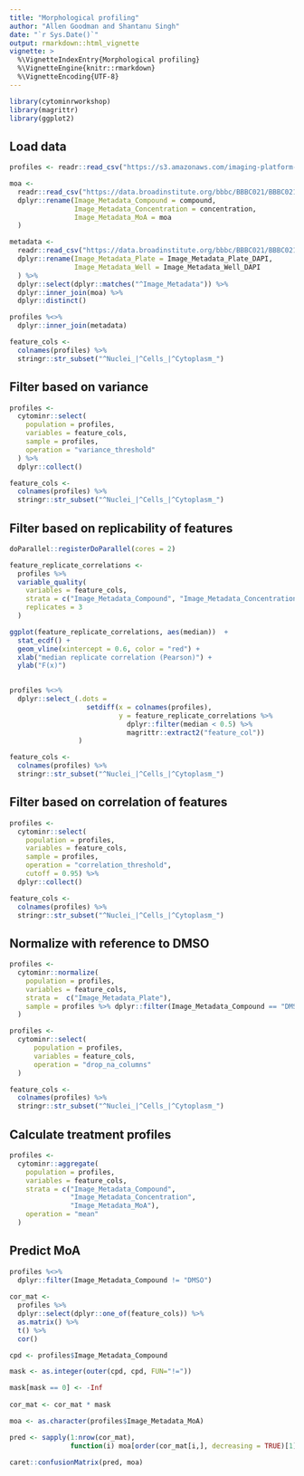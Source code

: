 ```yaml
---
title: "Morphological profiling"
author: "Allen Goodman and Shantanu Singh"
date: "`r Sys.Date()`"
output: rmarkdown::html_vignette
vignette: >
  %\VignetteIndexEntry{Morphological profiling}
  %\VignetteEngine{knitr::rmarkdown}
  %\VignetteEncoding{UTF-8}
---
```



```r
library(cytominrworkshop)
library(magrittr)
library(ggplot2)

```

## Load data

```r
profiles <- readr::read_csv("https://s3.amazonaws.com/imaging-platform-collaborator/2016_09_09_cytominr_workshop/ljosa_jbiomolscreen_2013_per_well_mean.csv")

moa <-
  readr::read_csv("https://data.broadinstitute.org/bbbc/BBBC021/BBBC021_v1_moa.csv") %>%
  dplyr::rename(Image_Metadata_Compound = compound,
                Image_Metadata_Concentration = concentration,
                Image_Metadata_MoA = moa
  )

metadata <-
  readr::read_csv("https://data.broadinstitute.org/bbbc/BBBC021/BBBC021_v1_image.csv") %>%
  dplyr::rename(Image_Metadata_Plate = Image_Metadata_Plate_DAPI,
                Image_Metadata_Well = Image_Metadata_Well_DAPI
  ) %>%
  dplyr::select(dplyr::matches("^Image_Metadata")) %>%
  dplyr::inner_join(moa) %>%
  dplyr::distinct()

profiles %<>%
  dplyr::inner_join(metadata)

feature_cols <-
  colnames(profiles) %>%
  stringr::str_subset("^Nuclei_|^Cells_|^Cytoplasm_")

```


## Filter based on variance

```r
profiles <-
  cytominr::select(
    population = profiles,
    variables = feature_cols,
    sample = profiles,
    operation = "variance_threshold"
  ) %>%
  dplyr::collect()

feature_cols <-
  colnames(profiles) %>%
  stringr::str_subset("^Nuclei_|^Cells_|^Cytoplasm_")
```


## Filter based on replicability of features


```r

doParallel::registerDoParallel(cores = 2)

feature_replicate_correlations <-
  profiles %>% 
  variable_quality(
    variables = feature_cols,
    strata = c("Image_Metadata_Compound", "Image_Metadata_Concentration"),
    replicates = 3
  )

ggplot(feature_replicate_correlations, aes(median))  + 
  stat_ecdf() + 
  geom_vline(xintercept = 0.6, color = "red") + 
  xlab("median replicate correlation (Pearson)") +
  ylab("F(x)")
  

```


```r

profiles %<>% 
  dplyr::select_(.dots = 
                   setdiff(x = colnames(profiles), 
                           y = feature_replicate_correlations %>% 
                             dplyr::filter(median < 0.5) %>% 
                             magrittr::extract2("feature_col"))
                 )

feature_cols <-
  colnames(profiles) %>%
  stringr::str_subset("^Nuclei_|^Cells_|^Cytoplasm_")
```


## Filter based on correlation of features

```r
profiles <-
  cytominr::select(
    population = profiles,
    variables = feature_cols,
    sample = profiles,
    operation = "correlation_threshold",
    cutoff = 0.95) %>%
  dplyr::collect()

feature_cols <-
  colnames(profiles) %>%
  stringr::str_subset("^Nuclei_|^Cells_|^Cytoplasm_")
```


## Normalize with reference to DMSO

```r

profiles <-
  cytominr::normalize(
    population = profiles,
    variables = feature_cols,
    strata =  c("Image_Metadata_Plate"),
    sample = profiles %>% dplyr::filter(Image_Metadata_Compound == "DMSO")
  )

profiles <-
  cytominr::select(
      population = profiles,
      variables = feature_cols,
      operation = "drop_na_columns"
  )

feature_cols <-
  colnames(profiles) %>%
  stringr::str_subset("^Nuclei_|^Cells_|^Cytoplasm_")

```


## Calculate treatment profiles

```r

profiles <-
  cytominr::aggregate(
    population = profiles,
    variables = feature_cols,
    strata = c("Image_Metadata_Compound", 
               "Image_Metadata_Concentration",
               "Image_Metadata_MoA"),
    operation = "mean"
  )
```


## Predict MoA

```r
profiles %<>% 
  dplyr::filter(Image_Metadata_Compound != "DMSO") 
  
cor_mat <- 
  profiles %>%
  dplyr::select(dplyr::one_of(feature_cols)) %>% 
  as.matrix() %>% 
  t() %>%
  cor()

cpd <- profiles$Image_Metadata_Compound

mask <- as.integer(outer(cpd, cpd, FUN="!="))

mask[mask == 0] <- -Inf
  
cor_mat <- cor_mat * mask

moa <- as.character(profiles$Image_Metadata_MoA)

pred <- sapply(1:nrow(cor_mat), 
               function(i) moa[order(cor_mat[i,], decreasing = TRUE)[1]])

caret::confusionMatrix(pred, moa)
  
```

